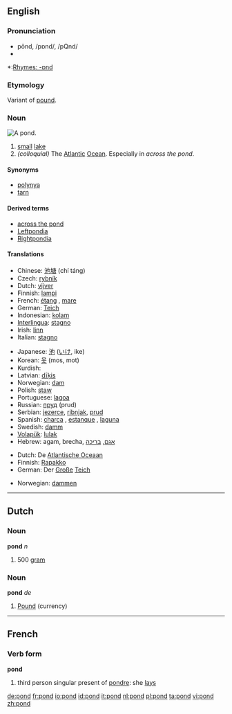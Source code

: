 {{wikipedia}}
==English==

===Pronunciation===
*pŏnd, /pɒnd/, /pQnd/
*{{audio|en-us-pond.ogg|Audio (US)}}

*:[[Rhymes:English:-ɒnd|Rhymes: -ɒnd]]

===Etymology===
Variant of [[pound]].

===Noun===
[[Image:Pond.jpeg|thumb|right|A pond.]]
{{en-noun}}

# <!--DefNSmallLake--> [[small]] [[lake]]
# <!--DefAtlOcean--> ''(colloquial)'' The [[Atlantic]] [[Ocean]].  Especially in ''across the pond''.

====Synonyms====
*[[polynya]]
*[[tarn]]

====Derived terms====
*[[across the pond]]
*[[Leftpondia]]
*[[Rightpondia]]

====Translations====
{{trans-top|small lake}}
*Chinese: [[池塘]] (chí táng)
*Czech: [[rybník]] {{m}}
*Dutch: [[vijver]] {{m}}
*Finnish: [[lampi]]
*French: [[étang]] {{m}}, [[mare]] {{f}}
*German: [[Teich]]
*Indonesian: [[kolam]]
*[[Interlingua]]: [[stagno]]
*Irish: [[linn]] {{f}}
*Italian: [[stagno]] {{m}}
{{trans-mid}}
*Japanese: [[池]] ([[いけ]], ike)
*Korean: [[못]] (mos, mot)
*Kurdish: {{KUchar|[[گۆم]]}}
*Latvian: [[dīķis]] {{m}}
*Norwegian: [[dam]]
*Polish: [[staw]]
*Portuguese: [[lagoa]] {{f}}
*Russian: [[пруд]] (prud) {{m}}
*Serbian: [[jezerce]], [[ribnjak]], [[prud]]
*Spanish: [[charca]] {{m}}, [[estanque]] {{m}}, [[laguna]] {{f}}
*Swedish: [[damm]]
*[[Volapük]]: [[lulak]]
*Hebrew: agam, brecha, [[:he:אגם|אגם]], [[:he:בריכה|בריכה]]
{{trans-bottom}}

{{trans-top|The Atlantic Ocean}}
*Dutch: De [[Atlantische Oceaan]]
*Finnish: [[Rapakko]]
*German: Der [[groß|Große]] [[Teich]]
{{trans-mid}}
*Norwegian: [[dammen]]
{{trans-bottom}}

----

==Dutch==

===Noun===
'''pond''' ''n''

# <!--DefN500g--> 500 [[gram]]

===Noun===
'''pond''' ''de''

# <!--DefNCurrency--> [[Pound]] (currency)

----

==French==

===Verb form===
'''pond'''

# third person singular present of [[pondre]]: she [[lays]]

[[de:pond]]
[[fr:pond]]
[[io:pond]]
[[id:pond]]
[[it:pond]]
[[nl:pond]]
[[pl:pond]]
[[ta:pond]]
[[vi:pond]]
[[zh:pond]]